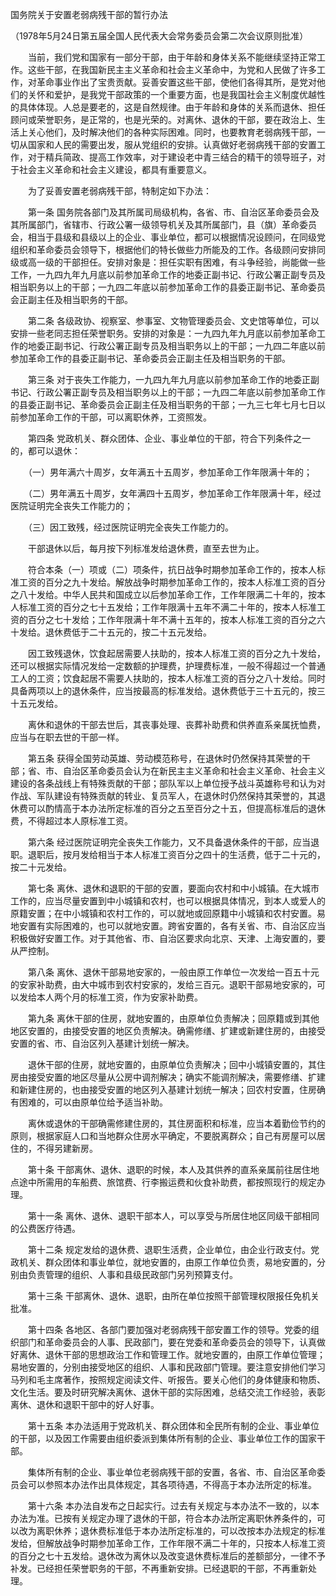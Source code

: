 国务院关于安置老弱病残干部的暂行办法

（1978年5月24日第五届全国人民代表大会常务委员会第二次会议原则批准）


　　当前，我们党和国家有一部分干部，由于年龄和身体关系不能继续坚持正常工作。这些干部，在我国新民主主义革命和社会主义革命中，为党和人民做了许多工作，对革命事业作出了宝贵贡献。妥善安置这些干部，使他们各得其所，是党对他们的关怀和爱护，是我党干部政策的一个重要方面，也是我国社会主义制度优越性的具体体现。人总是要老的，这是自然规律。由于年龄和身体的关系而退休、担任顾问或荣誉职务，是正常的，也是光荣的。对离休、退休的干部，要在政治上、生活上关心他们，及时解决他们的各种实际困难。同时，也要教育老弱病残干部，一切从国家和人民的需要出发，服从党组织的安排。认真做好老弱病残干部的安置工作，对于精兵简政、提高工作效率，对于建设老中青三结合的精干的领导班子，对于社会主义革命和社会主义建设，都具有重要意义。

　　为了妥善安置老弱病残干部，特制定如下办法：

　　第一条    国务院各部门及其所属司局级机构，各省、市、自治区革命委员会及其所属部门，省辖市、行政公署一级领导机关及其所属部门，县（旗）革命委员会，相当于县级和县级以上的企业、事业单位，都可以根据情况设顾问，在同级党组织和革命委员会领导下，根据他们的特长做些力所能及的工作。各级顾问安排同级或高一级的干部担任。安排对象是：担任实职有困难，有斗争经验，尚能做一些工作，一九四九年九月底以前参加革命工作的地委正副书记、行政公署正副专员及相当职务以上的干部；一九四二年底以前参加革命工作的县委正副书记、革命委员会正副主任及相当职务的干部。

　　第二条    各级政协、视察室、参事室、文物管理委员会、文史馆等单位，可以安排一些老同志担任荣誉职务。安排的对象是：一九四九年九月底以前参加革命工作的地委正副书记、行政公署正副专员及相当职务以上的干部；一九四二年底以前参加革命工作的县委正副书记、革命委员会正副主任及相当职务的干部。

　　第三条    对于丧失工作能力，一九四九年九月底以前参加革命工作的地委正副书记、行政公署正副专员及相当职务以上的干部；一九四二年底以前参加革命工作的县委正副书记、革命委员会正副主任及相当职务的干部；一九三七年七月七日以前参加革命工作的干部，可以离职休养，工资照发。

　　第四条    党政机关、群众团体、企业、事业单位的干部，符合下列条件之一的，都可以退休：

　　（一）男年满六十周岁，女年满五十五周岁，参加革命工作年限满十年的；

　　（二）男年满五十周岁，女年满四十五周岁，参加革命工作年限满十年，经过医院证明完全丧失工作能力的；

　　（三）因工致残，经过医院证明完全丧失工作能力的。

　　干部退休以后，每月按下列标准发给退休费，直至去世为止。

　　符合本条（一）项或（二）项条件，抗日战争时期参加革命工作的，按本人标准工资的百分之九十发给。解放战争时期参加革命工作的，按本人标准工资的百分之八十发给。中华人民共和国成立以后参加革命工作，工作年限满二十年的，按本人标准工资的百分之七十五发给；工作年限满十五年不满二十年的，按本人标准工资的百分之七十发给；工作年限满十年不满十五年的，按本人标准工资的百分之六十发给。退休费低于二十五元的，按二十五元发给。

　　因工致残退休，饮食起居需要人扶助的，按本人标准工资的百分之九十发给，还可以根据实际情况发给一定数额的护理费，护理费标准，一般不得超过一个普通工人的工资；饮食起居不需要人扶助的，按本人标准工资的百分之八十发给。同时具备两项以上的退休条件，应当按最高的标准发给。退休费低于三十五元的，按三十五元发给。

　　离休和退休的干部去世后，其丧事处理、丧葬补助费和供养直系亲属抚恤费，应当与在职去世的干部一样。

　　第五条    获得全国劳动英雄、劳动模范称号，在退休时仍然保持其荣誉的干部；省、市、自治区革命委员会认为在新民主主义革命和社会主义革命、社会主义建设的各条战线上有特殊贡献的干部；部队军以上单位授予战斗英雄称号和认为对作战、军队建设有特殊贡献的转业、复员军人，在退休时仍然保持其荣誉的，其退休费可以酌情高于本办法所定标准的百分之五至百分之十五，但提高标准后的退休费，不得超过本人原标准工资。

　　第六条    经过医院证明完全丧失工作能力，又不具备退休条件的干部，应当退职。退职后，按月发给相当于本人标准工资百分之四十的生活费，低于二十元的，按二十元发给。

　　第七条    离休、退休和退职的干部的安置，要面向农村和中小城镇。在大城市工作的，应当尽量安置到中小城镇和农村，也可以根据具体情况，到本人或爱人的原籍安置；在中小城镇和农村工作的，可以就地或回原籍中小城镇和农村安置。易地安置有实际困难的，也可以就地安置。跨省安置的，各有关省、市、自治区应当积极做好安置工作。对于其他省、市、自治区要求向北京、天津、上海安置的，要从严控制。

　　第八条    离休、退休干部易地安家的，一般由原工作单位一次发给一百五十元的安家补助费，由大中城市到农村安家的，发给三百元。退职干部易地安家的，可以发给本人两个月的标准工资，作为安家补助费。

　　第九条    离休干部的住房，就地安置的，由原单位负责解决；回原籍或到其他地区安置的，由接受安置的地区负责解决。确需修缮、扩建或新建住房的，由接受安置的省、市、自治区列入基建计划统一解决。

　　退休干部的住房，就地安置的，由原单位负责解决；回中小城镇安置的，其住房由接受安置的地区尽量从公房中调剂解决；确实不能调剂解决，需要修缮、扩建和新建住房的，也由接受安置的地区列入基建计划统一解决；回农村安置，住房确有困难的，可以由原单位给予适当补助。

　　离休或退休的干部确需修建住房的，其住房面积和标准，应当本着勤俭节约的原则，根据家庭人口和当地群众住房水平确定，不要脱离群众；自己有房屋可以居住的，不得另建新房。

　　第十条    干部离休、退休、退职的时候，本人及其供养的直系亲属前往居住地点途中所需用的车船费、旅馆费、行李搬运费和伙食补助费，都按照现行的规定办理。

　　第十一条    离休、退休、退职干部本人，可以享受与所居住地区同级干部相同的公费医疗待遇。

　　第十二条    规定发给的退休费、退职生活费，企业单位，由企业行政支付。党政机关、群众团体和事业单位，就地安置的，由原工作单位负责，易地安置的，分别由负责管理的组织、人事和县级民政部门另列预算支付。

　　第十三条    干部离休、退休、退职，由所在单位按照干部管理权限报任免机关批准。

　　第十四条    各地区、各部门要加强对老弱病残干部安置工作的领导。党委的组织部门和革命委员会的人事、民政部门，要在党委和革命委员会的领导下，认真做好离休、退休干部的思想政治工作和管理工作。就地安置的，由原工作单位管理；易地安置的，分别由接受地区的组织、人事和民政部门管理。要注意安排他们学习马列和毛主席著作，按照规定阅读文件、听报告。要关心他们的身体健康和物质、文化生活。要及时研究解决离休、退休干部的实际困难，总结交流工作经验，表彰离休、退休和退职干部中的好人好事。

　　第十五条    本办法适用于党政机关、群众团体和全民所有制的企业、事业单位的干部，以及因工作需要由组织委派到集体所有制的企业、事业单位工作的国家干部。

　　集体所有制的企业、事业单位老弱病残干部的安置，各省、市、自治区革命委员会可以参照本办法作出具体规定，其各项待遇，不得高于本办法所定的标准。

　　第十六条    本办法自发布之日起实行。过去有关规定与本办法不一致的，以本办法为准。已按有关规定办理了退休的干部，符合本办法所定离职休养条件的，可以改为离职休养；退休费标准低于本办法所定标准的，可以改按本办法规定的标准发给，但解放战争时期参加革命工作，工作年限不满二十年的，只按本人标准工资的百分之七十五发给。退休改为离休以及改变退休费标准后的差额部分，一律不予补发。已经担任荣誉职务的干部，不再重新安排。已经退职的干部，不再重新处理。